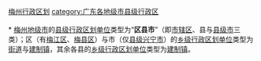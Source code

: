 [[category:梅州行政区划|]]
[[category:广东各地级市县级行政区|category:广东各地级市县级行政区]]
{{catmore|梅州市|广东省梅州市}}
<br>{{hideh
|Head = [[梅州市|梅州]][[:Category:梅州区县市|各区县市]]所辖[[:Category:梅州街道_(行政区划)|街道]]与[[:Category:梅州建制镇|镇]]
|FrameStyle   = border:solid 1px #000080;
|HeadStyle    = text-align:center;background:transparent;
|ContentStyle = background: #99CCFF;
}}<br>
* [[梅州市|梅州地级市]]的[[县级行政区|县级行政区划单位]]类型为“'''区县市'''”（即[[市辖区|市辖区]]、县与[[县级市|县级市]]三类）；区（有[[梅江区|梅江区]]、[[梅县区|梅县区]]）与市（仅[[兴宁市|县级兴宁市]]）的[[乡级行政区划|乡级行政区划单位]]类型为[[街道_(行政区划)|街道]]与[[镇|建制镇]]，其余各县的[[乡级行政区划|乡级行政区划单位]]类型为[[镇|建制镇]]。
{{乡级行政区划分类说明}}<br>
{{梅州市梅江区行政区划|state =expanded}}<br>
{{梅州市梅县区行政区划|state =expanded}}<br>
{{兴宁市行政区划|state =expanded}}<br>
{{大埔县行政区划|state =expanded}}<br>
{{丰顺县行政区划|state =expanded}}<br>
{{五华县行政区划|state =expanded}}<br>
{{平远县行政区划|state =expanded}}<br>
{{蕉岭县行政区划|state =expanded}}
{{hidef}}